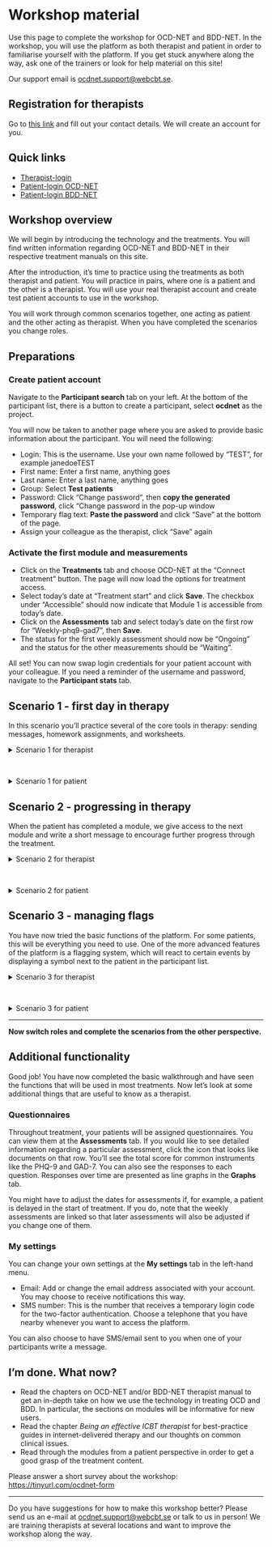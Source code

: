 # Workshop material

Use this page to complete the workshop for OCD-NET and BDD-NET. In the workshop, you will use the platform as both therapist and patient in order to familiarise yourself with the platform. If you get stuck anywhere along the way, ask one of the trainers or look for help material on this site!

Our support email is <ocdnet.support@webcbt.se>.

## Registration for therapists

Go to [this link](https://tinyurl.com/ocdnet-register) and fill out your contact details. We will create an account for you.

## Quick links

- [Therapist-login](https://webcbt.se/ocdnet)  
- [Patient-login OCD-NET](https://ocdnet.webcbt.se)  
- [Patient-login BDD-NET](https://bddnet.webcbt.se)  

## Workshop overview

We will begin by introducing the technology and the treatments. You will find written information regarding OCD-NET and BDD-NET in their respective treatment manuals on this site.

After the introduction, it's time to practice using the treatments as both therapist and patient. You will practice in pairs, where one is a patient and the other is a therapist. You will use your real therapist account and create test patient accounts to use in the workshop.

You will work through common scenarios together, one acting as patient and the other acting as therapist. When you have completed the scenarios you change roles.

## Preparations

### Create patient account

Navigate to the **Participant search** tab on your left. At the bottom of the participant list, there is a button to create a participant, select **ocdnet** as the project.

You will now be taken to another page where you are asked to provide basic information about the participant. You will need the following:

- Login: This is the username. Use your own name followed by "TEST", for example janedoeTEST
- First name: Enter a first name, anything goes
- Last name: Enter a last name, anything goes
- Group: Select **Test patients**
- Password: Click "Change password", then **copy the generated password**, click "Change password in the pop-up window
- Temporary flag text: **Paste the password** and click "Save" at the bottom of the page.
- Assign your colleague as the therapist, click "Save" again

### Activate the first module and measurements

- Click on the **Treatments** tab and choose OCD-NET at the "Connect treatment" button. The page will now load the options for treatment access.
- Select today's date at "Treatment start" and click **Save**. The checkbox under "Accessible" should now indicate that Module 1 is accessible from today's date.
- Click on the **Assessments** tab and select today's date on the first row for "Weekly-phq9-gad7", then **Save**.
- The status for the first weekly assessment should now be "Ongoing" and the status for the other measurements should be "Waiting".

All set! You can now swap login credentials for your patient account with your colleague. If you need a reminder of the username and password, navigate to the **Participant stats** tab.

## Scenario 1 - first day in therapy

In this scenario you'll practice several of the core tools in therapy: sending messages, homework assignments, and worksheets.

<details>
<summary> Scenario 1 for therapist </summary>

- The patient is supposed to fill out the homework assignment and the OCD diary
- Write a first message to the patient where you welcome them to the treatment. **Go to Treatments -> Participant messages to write your message**
- Navigate to **Treatments -> Treatment access** and wait for module 1 homework. You will need to refresh the page when your partner has answered the homework.
- Click *Show*, look at the answers, and close the window. Click *Mark as reviewed*.
- The patient has some questions regarding the OCD diary. Navigate back to **Treatments -> Participant messages** to read their questions and answer.
- The patient will now fill in the OCD diary. Worksheets work the same way as homework assignments, so repeat the above procedure.

**Scenario 1 is complete!**

</details>

<br>

<details>
<summary> Scenario 1 for patient </summary>

- Log onto the platform using your patient credentials.
- You will see two questionnaires. Fill them in, and make sure to indicate **more than half the days OR nearly every day on item 9 ("Thoughts that you would be better off dead...") on the PHQ-9**.
- Once you have completed the questionnaires you will enter the treatment platform. Navigate to module 1 and scroll through (just to get a sense of what the platform looks like)
- Give answers to the module's homework questions. You can write anything here.
- You are instructed to fill out the OCD diary, but you have some questions... Write a message to your therapist and ask for clarification.
- When you receive an answer from your therapist, write something in the OCD diary and save.

**Scenario 1 is complete!**

</details>

## Scenario 2 - progressing in therapy

When the patient has completed a module, we give access to the next module and write a short message to encourage further progress through the treatment.

<details>
<summary> Scenario 2 for therapist </summary>

- Your patient has now completed module 1. Let's give them access to the next module!
- Go to **Treatments -> treatment access** and click the checkbox on the row for Module 2. Click **Save**.
- Navigate to **Treatments -> participant messages**, write a short message to the patient. We typically give positive feedback on the previous module and introduce the next module. We also indicate the expected time to complete the module.
- Review homework assignments and worksheets for modules 1 & 2, navigate to **Treatments -> treatment access** to view them.

**Scenario 2 is complete!**

</details>

<br>

<details>
<summary> Scenario 2 for patient </summary>

- The therapist will give you access to module 2, check it out!
- Answer the homework questions for module 2
- Fill out something in the OCD diary and CBT model
- Write an answer to the message from the therapist
- You have noticed that something is not working properly on the platform! **Click the "Problems?"** button and write something.

**Scenario 2 is complete!**

</details>

## Scenario 3 - managing flags

You have now tried the basic functions of the platform. For some patients, this will be everything you need to use. One of the more advanced features of the platform is a flagging system, which will react to certain events by displaying a symbol next to the patient in the participant list.

<details>
<summary> Scenario 3 for therapist </summary>

- Open up the remaining modules so that your colleague can view the full treatment. Navigate to **Treatments -> treatment access** and click the checkbox for all remaining modules.
- Close the patient and navigate to **Participant search** in the left-hand menu on the screen. This is a list of all the participants registered in the OCD-NET/BDD-NET project.
- If you prefer, you can filter out your own patients by clicking **Selection -> My participants** at the top of the screen.
- You will see that your patient has two flags next to the "last login" column. Hover over the flags to learn more about them.
- Now it's time to manage them. **Click on the pencil** at the far left of the table display to edit that specific participant.
- Navigate to the **Flags** tab to view the flags. Select the error report flag by **clicking the pencil** to the right
- When patients report errors, you will need to review them in order to determine whether there is a misunderstanding or easy fix that you can help them with, or something more complex that you need to escalate to <ocdnet.support@webcbt.se>. See more information regarding common technical issues at the *Technical support* chapter on this site.
- Let's now pretend that it was a simple problem about navigating the site. You'll then create a note where you comment on actions taken (in this case, sending a message to the patient where you clarify how they can navigate the site). Select **close flag with this note** to remove the flag, then **click save**.
- (In a real treatment, you would now send a message to the patient with your answer to the error report)
- Close the participant to go back to the Participant search overview. The flag should no longer display.
- Let's now manage the other flag regarding suicidality. Go back to the **Flags** tab for that patient.
- You see another symbol (a warning triangle with an exclamation mark) that indicates that the patient has answered item 9 on the PHQ-9 with "more than half the days / nearly every day".
- Open the flag by **clicking the pencil**, write a note about actions taken, and select **close flag with this note**, then save.
- Perhaps you need to do a follow-up with the patient a few days later? A good way to display such information is to create a temporary note that "stars" the patient. Navigate to the **Participant stats** tab.
- Below the User Information there's a text box that says "Temporary flag text ("stars" the participant)". Write a note about actions to be taken, e.g. *telephone assessment for suicidality on March 31st, follow-up by April 3rd*,
- Click **save** on the bottom of the page. Close the participant and go back to the **Participant search** overview.
- There's now a star next to the "Last login" column, if you hover over it you can read your comment. This will give you an easy overview of actions to be taken for different patients. Once you remove the text in the **Participant stats** tab the star will disappear.

**Scenario 3 is complete!**

</details>

<br>

<details>
<summary> Scenario 3 for patient </summary>

- You are given access to all the remaining modules so that you can look through the content and familiarise yourself with the OCD-NET/BDD-NET treatment. Feel free to fill out a few worksheets and homework assignments as well.

**Scenario 3 is complete!**

</details>

---

**Now switch roles and complete the scenarios from the other perspective.**

## Additional functionality

Good job! You have now completed the basic walkthrough and have seen the functions that will be used in most treatments. Now let's look at some additional things that are useful to know as a therapist.

### Questionnaires

Throughout treatment, your patients will be assigned questionnaires. You can view them at the **Assessments** tab. If you would like to see detailed information regarding a particular assessment, click the icon that looks like documents on that row. You'll see the total score for common instruments like the PHQ-9 and GAD-7. You can also see the responses to each question. Responses over time are presented as line graphs in the **Graphs** tab.

You might have to adjust the dates for assessments if, for example, a patient is delayed in the start of treatment. If you do, note that the weekly assessments are linked so that later assessments will also be adjusted if you change one of them.

### My settings

You can change your own settings at the **My settings** tab in the left-hand menu.

- Email: Add or change the email address associated with your account. You may choose to receive notifications this way.
- SMS number: This is the number that receives a temporary login code for the two-factor authentication. Choose a telephone that you have nearby whenever you want to access the platform.

You can also choose to have SMS/email sent to you when one of your participants write a message.

## I'm done. What now?

- Read the chapters on OCD-NET and/or BDD-NET therapist manual to get an in-depth take on how we use the technology in treating OCD and BDD. In particular, the sections on modules will be informative for new users.
- Read the chapter *Being an effective ICBT therapist* for best-practice guides in internet-delivered therapy and our thoughts on common clinical issues.
- Read through the modules from a patient perspective in order to get a good grasp of the treatment content.

Please answer a short survey about the workshop: [https://tinyurl.com/ocdnet-form](https://tinyurl.com/ocdnet-form)

---

Do you have suggestions for how to make this workshop better? Please send us an e-mail at <ocdnet.support@webcbt.se> or talk to us in person! We are training therapists at several locations and want to improve the workshop along the way.
